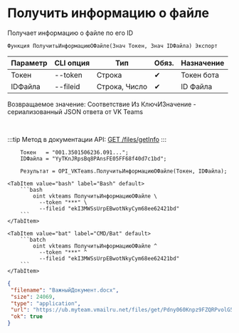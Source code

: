 ﻿---
sidebar_position: 3
description: Получить информацию о файле и другие функции для работы с VKTeams в Открытом пакете интеграций - бесплатной open-source библиотеке интеграций для 1С:Предприятие 8, OneScript и CLI
keywords: [1C, 1С, 1С:Предприятие, 1С:Предприятие 8.3, API, Интеграция, Сервисы, Обмен, OneScript, CLI, VKTeams]
---


# Получить информацию о файле
 Получает информацию о файле по его ID



`Функция ПолучитьИнформациюОФайле(Знач Токен, Знач IDФайла) Экспорт`

  | Параметр | CLI опция | Тип | Обяз. | Назначение |
  |-|-|-|-|-|
  | Токен | --token | Строка | &#x2714; | Токен бота |
  | IDФайла | --fileid | Строка, Число | &#x2714; | ID Файла |

  
  Возвращаемое значение:   Соответствие Из КлючИЗначение - сериализованный JSON ответа от VK Teams

<br/>

:::tip
Метод в документации API: [GET /files/getInfo](https://teams.vk.com/botapi/#/files/get_files_getInfo)
:::
<br/>


```bsl title="Пример использования для 1С:Предприятие/OneScript"
    Токен   = "001.3501506236.091...";
    IDФайла = "YyTKnJRpsBq8PAnsFE05FF68f40d7c1bd";

    Результат = OPI_VKTeams.ПолучитьИнформациюОФайле(Токен, IDФайла);
```
    

 <Tabs>
  
    <TabItem value="bash" label="Bash" default>
        ```bash
            oint vkteams ПолучитьИнформациюОФайле \
              --token "***" \
              --fileid "ekI3MWSsUrpEBwotNkyCym68ee62421bd"
        ```
    </TabItem>
  
    <TabItem value="bat" label="CMD/Bat" default>
        ```batch
            oint vkteams ПолучитьИнформациюОФайле ^
              --token "***" ^
              --fileid "ekI3MWSsUrpEBwotNkyCym68ee62421bd"
        ```
    </TabItem>
</Tabs>


```json title="Результат"
{
 "filename": "ВажныйДокумент.docx",
 "size": 24069,
 "type": "application",
 "url": "https://ub.myteam.vmailru.net/files/get/Pdny060Knpz9FZQRPvolG5U6F0_eAH-paUUcPgwvbHHNhVuxhdc94z5S7pjzntGma2QSnypM5_Dz9XuaEWubil6zO3HVpgpPC90aWp_-0vsoUu00MsLLBPZNv-XM9p10S2uiZ3LHuKx8FMVMFi-0s6AhkCZj2_tIGcQ1dE-u7AkALco6PTi-0AfyPn3B1XArAyajCA1recZ4kIH42L_PQdBKz35NxeqHQAWRhRvn9GKR3rFvmUMIbrp63UGWeb1OUVBdr6ALJiG5QqKh-pzIIwR9JFSLTa3vqyo6WsHh4k2Ro1BTqy9ZTlv72cJC5kAuKUfCKbllYmcM3CXj1FEQ2TwcAFhWuXcyONEyvCck7YuFkH_OEH3wWFTlXu0mNNNKy7aDCqGKfXReSNOywvyhpgtll-gpBMxfRpcgJtaIPTvGuXEl704m6C1qhmxG0rR5dQ/%D0%92%D0%B0%D0%B6%D0%BD%D1%8B%D0%B9%D0%94%D0%BE%D0%BA%D1%83%D0%BC%D0%B5%D0%BD%D1%82.docx",
 "ok": true
}
```
